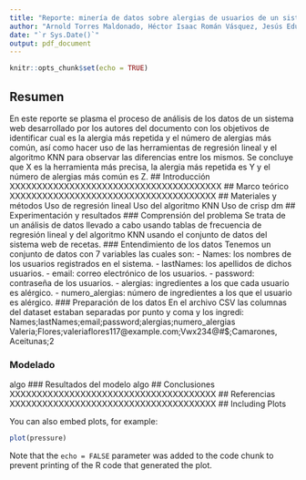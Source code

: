 ```yaml
---
title: "Reporte: minería de datos sobre alergias de usuarios de un sistema web de recetas"
author: "Arnold Torres Maldonado, Héctor Isaac Román Vásquez, Jesús Eduardo Guijarro Saldaña, Omar Montoya Romero"
date: "`r Sys.Date()`"
output: pdf_document
---
```


```r
knitr::opts_chunk$set(echo = TRUE)
```
## Resumen
En este reporte se plasma el proceso de análisis de los datos de un sistema web desarrollado por los autores del documento con los objetivos de identificar cual es la alergia más repetida y el número de alergias más común, así como hacer uso de las herramientas de regresión lineal y el algoritmo KNN para observar las diferencias entre los mismos. Se concluye que X es la herramienta más precisa, la alergia más repetida es Y y el número de alergias más común es Z.
## Introducción
XXXXXXXXXXXXXXXXXXXXXXXXXXXXXXXXXXXXXXX
## Marco teórico
XXXXXXXXXXXXXXXXXXXXXXXXXXXXXXXXXXXXXX
## Materiales y métodos
Uso de regresión lineal
Uso del algoritmo KNN
Uso de crisp dm
## Experimentación y resultados
### Comprensión del problema
Se trata de un análisis de datos llevado a cabo usando tablas de frecuencia de regresión lineal y del algoritmo KNN usando el conjunto de datos del sistema web de recetas.
### Entendimiento de los datos
Tenemos un conjunto de datos con 7 variables las cuales son:
- Names: los nombres de los usuarios registrados en el sistema.
- lastNames: los apellidos de dichos usuarios.
- email: correo electrónico de los usuarios.
- password: contraseña de los usuarios.
- alergias: ingredientes a los que cada usuario es alérgico.
- numero_alergias: número de ingredientes a los que el usuario es alérgico.
### Preparación de los datos
En el archivo CSV las columnas del dataset estaban separadas por punto y coma y los ingredi: Names;lastNames;email;password;alergias;numero_alergias
Valeria;Flores;valeriaflores117@example.com;Vwx234@#$;Camarones, Aceitunas;2

### Modelado
algo
### Resultados del modelo
algo
## Conclusiones
XXXXXXXXXXXXXXXXXXXXXXXXXXXXXXXXXXXXXX
## Referencias
XXXXXXXXXXXXXXXXXXXXXXXXXXXXXXXXXXXXXX
## Including Plots

You can also embed plots, for example:

```r
plot(pressure)
```

Note that the `echo = FALSE` parameter was added to the code chunk to prevent printing of the R code that generated the plot.
